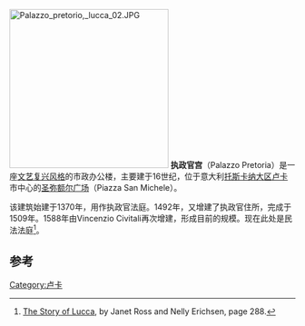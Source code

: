 [[File:Palazzo_pretorio,_lucca_02.JPG|280px]]
'''执政官宫'''（Palazzo Pretoria）是一座[[文艺复兴建筑|文艺复兴风格]]的市政办公楼，主要建于16世纪，位于意大利[[托斯卡纳大区|托斯卡纳大区]][[卢卡|卢卡]]市中心的[[圣弥额尔广场_(卢卡)|圣弥额尔广场]]（Piazza San Michele）。

该建筑始建于1370年，用作执政官法庭。1492年，又增建了执政官住所，完成于1509年。1588年由Vincenzio Civitali再次增建，形成目前的规模。现在此处是民法法庭<ref>[https://books.google.com/books?id=IcHQAAAAMAAJ The Story of Lucca], by Janet Ross and Nelly Erichsen, page 288.</ref>。

==参考==
{{reflist}}
[[Category:卢卡|Category:卢卡]]
